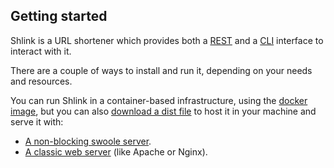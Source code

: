 ## Getting started

Shlink is a URL shortener which provides both a [REST](/documentation/api-docs) and a [CLI](/documentation/command-line-interface) interface to interact with it.

There are a couple of ways to install and run it, depending on your needs and resources.

You can run Shlink in a container-based infrastructure, using the [docker image](/documentation/install-docker-image), but you can also [download a dist file](/documentation/install-dist-file) to host it in your machine and serve it with:

* [A non-blocking swoole server](/documentation/serve-with-swoole).
* [A classic web server](/documentation/classic-web-server) (like Apache or Nginx).
